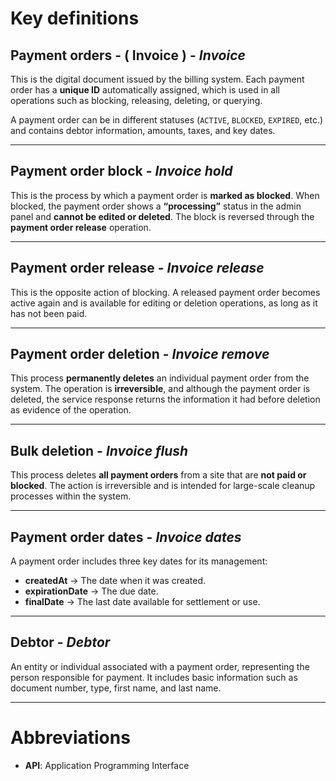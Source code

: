 # Key definitions

## Payment orders - ( Invoice ) - _**Invoice**_

This is the digital document issued by the billing system. Each payment order has a **unique ID** automatically assigned, which is used in all operations such as blocking, releasing, deleting, or querying.

A payment order can be in different statuses (`ACTIVE`, `BLOCKED`, `EXPIRED`, etc.) and contains debtor information, amounts, taxes, and key dates.

---

## Payment order block - _**Invoice hold**_

This is the process by which a payment order is **marked as blocked**.
When blocked, the payment order shows a **“processing”** status in the admin panel and **cannot be edited or deleted**.
The block is reversed through the **payment order release** operation.

---

## Payment order release - _**Invoice release**_

This is the opposite action of blocking. A released payment order becomes active again and is available for editing or deletion operations, as long as it has not been paid.

---

## Payment order deletion - _**Invoice remove**_

This process **permanently deletes** an individual payment order from the system.
The operation is **irreversible**, and although the payment order is deleted, the service response returns the information it had before deletion as evidence of the operation.

---

## Bulk deletion - _**Invoice flush**_

This process deletes **all payment orders** from a site that are **not paid or blocked**.
The action is irreversible and is intended for large-scale cleanup processes within the system.

---

## Payment order dates - _**Invoice dates**_

A payment order includes three key dates for its management:

- **createdAt** → The date when it was created.
- **expirationDate** → The due date.
- **finalDate** → The last date available for settlement or use.

---

## Debtor - _**Debtor**_

An entity or individual associated with a payment order, representing the person responsible for payment.
It includes basic information such as document number, type, first name, and last name.

---

# Abbreviations

- **API**: Application Programming Interface
